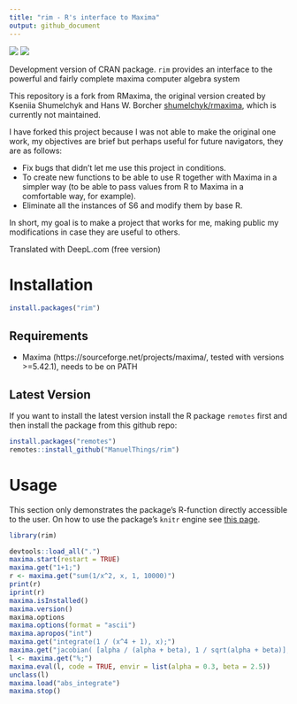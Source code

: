 ```yaml
---
title: "rim - R's interface to Maxima"
output: github_document
---
```


<!-- README.md is generated from README.Rmd. Please edit that file -->

[![](https://cranlogs.r-pkg.org/badges/rim)](https://CRAN.R-project.org/package=rim) 
[![](https://cranlogs.r-pkg.org/badges/grand-total/rim)](https://CRAN.R-project.org/package=rim)

Development version of CRAN package. `rim` provides an interface to the powerful and fairly complete maxima computer algebra system

This repository is a fork from RMaxima, the original version created by Kseniia Shumelchyk and Hans W. Borcher [shumelchyk/rmaxima](https://github.com/shumelchyk/rmaxima), which is currently not maintained.

I have forked this project because I was not able to make the original one work, my objectives are brief but perhaps useful for future navigators, they are as follows:

* Fix bugs that didn't let me use this project in conditions.
* To create new functions to be able to use R together with Maxima in a simpler way (to be able to pass values from R to Maxima in a comfortable way, for example).
* Eliminate all the instances of S6 and modify them by base R.

In short, my goal is to make a project that works for me, making public my modifications in case they are useful to others.

Translated with DeepL.com (free version)







# Installation

```r
install.packages("rim")
```


## Requirements
- Maxima (https://sourceforge.net/projects/maxima/, tested with versions >=5.42.1), needs to be on PATH

## Latest Version

If you want to install the latest version install the R package `remotes` first and then install the package from this github repo:

```r
install.packages("remotes")
remotes::install_github("ManuelThings/rim")
```

# Usage

This section only demonstrates the package's R-function directly accessible to the user. On how to use the package's `knitr` engine see [this page](https://rcst.github.io/rim/).

```r
library(rim)
```

```r
devtools::load_all(".")
maxima.start(restart = TRUE)
maxima.get("1+1;")
r <- maxima.get("sum(1/x^2, x, 1, 10000)")
print(r)
iprint(r)
maxima.isInstalled()
maxima.version()
maxima.options
maxima.options(format = "ascii")
maxima.apropos("int")
maxima.get("integrate(1 / (x^4 + 1), x);")
maxima.get("jacobian( [alpha / (alpha + beta), 1 / sqrt(alpha + beta)], [alpha, beta] )")
l <- maxima.get("%;")
maxima.eval(l, code = TRUE, envir = list(alpha = 0.3, beta = 2.5))
unclass(l)
maxima.load("abs_integrate")
maxima.stop()
```
